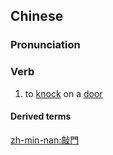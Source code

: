 {{also|敲门}}
==Chinese==
{{zh-forms|s=敲门}}

===Pronunciation===
{{zh-pron
|m=qiāomén
|c=haau1 mun4
|cat=v
}}

===Verb===
{{zh-verb}}

# to [[knock]] on a [[door]]

====Derived terms====
{{zh-der|敲門磚}}

[[zh-min-nan:敲門]]